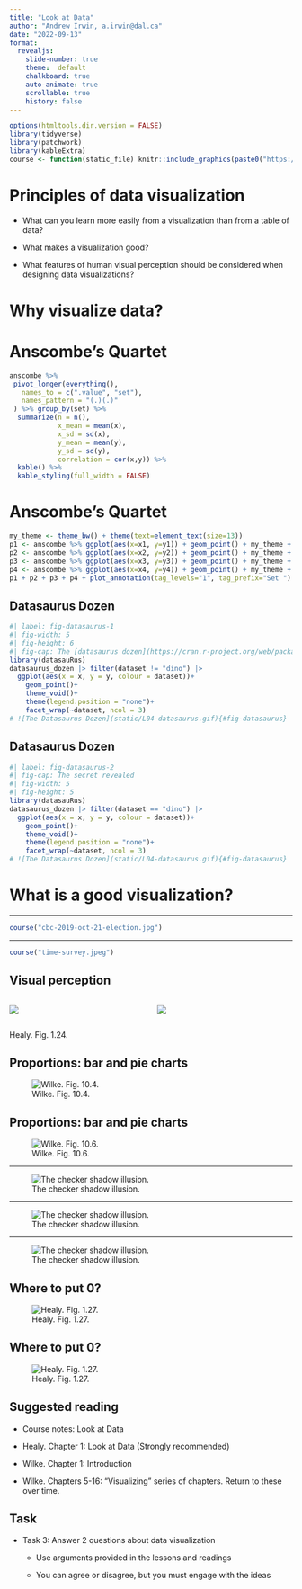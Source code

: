 ```yaml
---
title: "Look at Data"
author: "Andrew Irwin, a.irwin@dal.ca"
date: "2022-09-13"
format:
  revealjs:
    slide-number: true
    theme:  default
    chalkboard: true
    auto-animate: true
    scrollable: true
    history: false
---
```



```r
options(htmltools.dir.version = FALSE)
library(tidyverse)
library(patchwork)
library(kableExtra)
course <- function(static_file) knitr::include_graphics(paste0("https://andrewirwin.github.io/data-viz-notes/lessons/static/", static_file))
```

# Principles of data visualization

* What can you learn more easily from a visualization than from a table of data?

* What makes a visualization good?

* What features of human visual perception should be considered when designing data visualizations?


# Why visualize data?


# Anscombe's Quartet

```r
anscombe %>%
 pivot_longer(everything(),
   names_to = c(".value", "set"),
   names_pattern = "(.)(.)"
 ) %>% group_by(set) %>%
  summarize(n = n(), 
            x_mean = mean(x),
            x_sd = sd(x),
            y_mean = mean(y),
            y_sd = sd(y),
            correlation = cor(x,y)) %>%
  kable() %>%
  kable_styling(full_width = FALSE)
```


# Anscombe's Quartet

```r
my_theme <- theme_bw() + theme(text=element_text(size=13))
p1 <- anscombe %>% ggplot(aes(x=x1, y=y1)) + geom_point() + my_theme + labs(x="", y="") + geom_smooth(method="lm")
p2 <- anscombe %>% ggplot(aes(x=x2, y=y2)) + geom_point() + my_theme + labs(x="", y="") + geom_smooth(method="lm")
p3 <- anscombe %>% ggplot(aes(x=x3, y=y3)) + geom_point() + my_theme + labs(x="", y="") + geom_smooth(method="lm")
p4 <- anscombe %>% ggplot(aes(x=x4, y=y4)) + geom_point() + my_theme + labs(x="", y="") + geom_smooth(method="lm")
p1 + p2 + p3 + p4 + plot_annotation(tag_levels="1", tag_prefix="Set ")
```

## Datasaurus Dozen

```r
#| label: fig-datasaurus-1
#| fig-width: 5 
#| fig-height: 6
#| fig-cap: The [datasaurus dozen](https://cran.r-project.org/web/packages/datasauRus/vignettes/Datasaurus.html), all with the same mean, standard deviation, and correlation.
library(datasauRus)
datasaurus_dozen |> filter(dataset != "dino") |>
  ggplot(aes(x = x, y = y, colour = dataset))+
    geom_point()+
    theme_void()+
    theme(legend.position = "none")+
    facet_wrap(~dataset, ncol = 3)
# ![The Datasaurus Dozen](static/L04-datasaurus.gif){#fig-datasaurus}
```

## Datasaurus Dozen

```r
#| label: fig-datasaurus-2
#| fig-cap: The secret revealed
#| fig-width: 5 
#| fig-height: 5
library(datasauRus)
datasaurus_dozen |> filter(dataset == "dino") |>
  ggplot(aes(x = x, y = y, colour = dataset))+
    geom_point()+
    theme_void()+
    theme(legend.position = "none")+
    facet_wrap(~dataset, ncol = 3)
# ![The Datasaurus Dozen](static/L04-datasaurus.gif){#fig-datasaurus}
```

# What is a good visualization?

---

```r
course("cbc-2019-oct-21-election.jpg")
```

---

```r
course("time-survey.jpeg")
```


## Visual perception

:::: {.columns}
::: {.column width="45%"}
![](static/L04-ch-01-channels-for-cont-data-vertical-A.png)
:::
::: {.column width="45%"}
![](static/L04-ch-01-channels-for-cont-data-vertical-B.png)
:::
::::

::: footer
Healy. Fig. 1.24.
:::


## Proportions: bar and pie charts

![Wilke. Fig. 10.4.](static/L04-marketshare-pies-1.png){#fig-marketshare-pies}


## Proportions: bar and pie charts

![Wilke. Fig. 10.6.](static/L04-marketshare-side-by-side-1.png){#fig-marketshare-side}

---

![The checker shadow illusion.](static/L04-checker-shadow-illusion-A.jpg){#fig-checker-illusion}

---

![The checker shadow illusion.](static/L04-checker-shadow-illusion-B.jpg){#fig-checker-illusion}

---

![The checker shadow illusion.](static/L04-checker-shadow-illusion-C.jpg){#fig-checker-illusion}


## Where to put 0?

![Healy. Fig. 1.27.](static/L04-ch-01-law-enrollments-1.png){#fig-law-enrol-1}


## Where to put 0?

![Healy. Fig. 1.27.](static/L04-ch-01-law-enrollments-2.png){#fig-law-enrol-2}



## Suggested reading

* Course notes: Look at Data

* Healy. Chapter 1: Look at Data (Strongly recommended)

* Wilke. Chapter 1: Introduction

* Wilke. Chapters 5-16: "Visualizing" series of chapters. Return to these over time.


## Task

* Task 3: Answer 2 questions about data visualization

  * Use arguments provided in the lessons and readings

  * You can agree or disagree, but you must engage with the ideas



